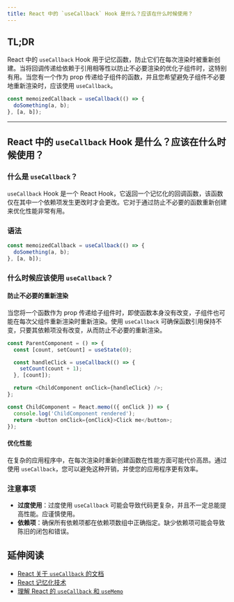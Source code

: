 ```yaml
---
title: React 中的 `useCallback` Hook 是什么？应该在什么时候使用？
---
```


## TL;DR

React 中的 `useCallback` Hook 用于记忆函数，防止它们在每次渲染时被重新创建。当将回调传递给依赖于引用相等性以防止不必要渲染的优化子组件时，这特别有用。当您有一个作为 prop 传递给子组件的函数，并且您希望避免子组件不必要地重新渲染时，应该使用 `useCallback`。

```javascript
const memoizedCallback = useCallback(() => {
  doSomething(a, b);
}, [a, b]);
```

***

## React 中的 `useCallback` Hook 是什么？应该在什么时候使用？

### 什么是 `useCallback`？

`useCallback` Hook 是一个 React Hook，它返回一个记忆化的回调函数，该函数仅在其中一个依赖项发生更改时才会更改。它对于通过防止不必要的函数重新创建来优化性能非常有用。

### 语法

```javascript
const memoizedCallback = useCallback(() => {
  doSomething(a, b);
}, [a, b]);
```

### 什么时候应该使用 `useCallback`？

#### 防止不必要的重新渲染

当您将一个函数作为 prop 传递给子组件时，即使函数本身没有改变，子组件也可能在每次父组件重新渲染时重新渲染。使用 `useCallback` 可确保函数引用保持不变，只要其依赖项没有改变，从而防止不必要的重新渲染。

```javascript
const ParentComponent = () => {
  const [count, setCount] = useState(0);

  const handleClick = useCallback(() => {
    setCount(count + 1);
  }, [count]);

  return <ChildComponent onClick={handleClick} />;
};

const ChildComponent = React.memo(({ onClick }) => {
  console.log('ChildComponent rendered');
  return <button onClick={onClick}>Click me</button>;
});
```

#### 优化性能

在复杂的应用程序中，在每次渲染时重新创建函数在性能方面可能代价高昂。通过使用 `useCallback`，您可以避免这种开销，并使您的应用程序更有效率。

### 注意事项

* **过度使用**：过度使用 `useCallback` 可能会导致代码更复杂，并且不一定总能提高性能。应谨慎使用。
* **依赖项**：确保所有依赖项都在依赖项数组中正确指定。缺少依赖项可能会导致陈旧的闭包和错误。

## 延伸阅读

* [React 关于 `useCallback` 的文档](https://reactjs.org/docs/hooks-reference.html#usecallback)
* [React 记忆化技术](https://reactjs.org/docs/optimizing-performance.html#use-memo)
* [理解 React 的 `useCallback` 和 `useMemo`](https://kentcdodds.com/blog/usememo-and-usecallback)
